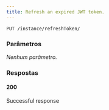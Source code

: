 ```yaml
---
title: Refresh an expired JWT token.
---
```


```http
PUT /instance/refreshToken/
```



### Parâmetros

_Nenhum parâmetro._

### Respostas
#### 200
Successful response

